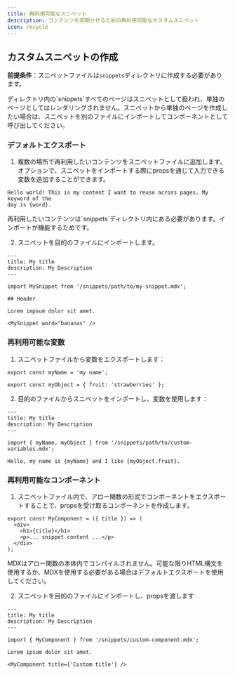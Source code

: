 ```yaml
---
title: 再利用可能なスニペット
description: コンテンツを同期させるための再利用可能なカスタムスニペット
icon: recycle
---
```



<SnippetIntro />

## カスタムスニペットの作成

**前提条件**：スニペットファイルは`snippets`ディレクトリに作成する必要があります。

<Note>
  ディレクトリ内の`snippets`すべてのページはスニペットとして扱われ、単独のページとしてはレンダリングされません。スニペットから単独のページを作成したい場合は、スニペットを別のファイルにインポートしてコンポーネントとして呼び出してください。
</Note>

### デフォルトエクスポート

1. 複数の場所で再利用したいコンテンツをスニペットファイルに追加します。オプションで、スニペットをインポートする際にpropsを通じて入力できる変数を追加することができます。

```mdx snippets/my-snippet.mdx
Hello world! This is my content I want to reuse across pages. My keyword of the
day is {word}.
```

<Warning>
  再利用したいコンテンツは`snippets`ディレクトリ内にある必要があります。インポートが機能するためです。
</Warning>

2. スニペットを目的のファイルにインポートします。

```mdx destination-file.mdx
---
title: My title
description: My Description
---

import MySnippet from '/snippets/path/to/my-snippet.mdx';

## Header

Lorem impsum dolor sit amet.

<MySnippet word="bananas" />
```

### 再利用可能な変数

1. スニペットファイルから変数をエクスポートします：

```mdx snippets/path/to/custom-variables.mdx
export const myName = 'my name';

export const myObject = { fruit: 'strawberries' };
```

2. 目的のファイルからスニペットをインポートし、変数を使用します：

```mdx destination-file.mdx
---
title: My title
description: My Description
---

import { myName, myObject } from '/snippets/path/to/custom-variables.mdx';

Hello, my name is {myName} and I like {myObject.fruit}.
```

### 再利用可能なコンポーネント

1. スニペットファイル内で、アロー関数の形式でコンポーネントをエクスポートすることで、propsを受け取るコンポーネントを作成します。

```mdx snippets/custom-component.mdx
export const MyComponent = ({ title }) => (
  <div>
    <h1>{title}</h1>
    <p>... snippet content ...</p>
  </div>
);
```

<Warning>
  MDXはアロー関数の本体内でコンパイルされません。可能な限りHTML構文を使用するか、MDXを使用する必要がある場合はデフォルトエクスポートを使用してください。
</Warning>

2. スニペットを目的のファイルにインポートし、propsを渡します

```mdx destination-file.mdx
---
title: My title
description: My Description
---

import { MyComponent } from '/snippets/custom-component.mdx';

Lorem ipsum dolor sit amet.

<MyComponent title={'Custom title'} />
```
